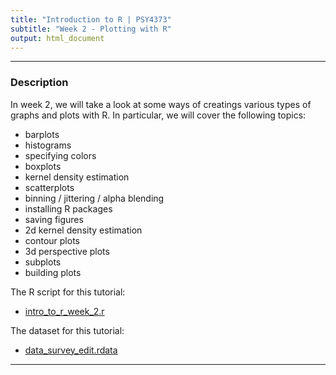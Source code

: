 ---
title: "Introduction to R | PSY4373"
subtitle: "Week 2 - Plotting with R"
output: html_document
---

---

### Description

In week 2, we will take a look at some ways of creatings various types of graphs and plots with R. In particular, we will cover the following topics:

- barplots
- histograms
- specifying colors
- boxplots
- kernel density estimation
- scatterplots
- binning / jittering / alpha blending
- installing R packages
- saving figures
- 2d kernel density estimation
- contour plots
- 3d perspective plots
- subplots
- building plots

The R script for this tutorial:

- [intro_to_r_week_2.r](https://www.dropbox.com/s/as2ik4wc3ab4wlf/intro_to_r_week_2.r?dl=1)

The dataset for this tutorial:

- [data_survey_edit.rdata](https://www.dropbox.com/s/as2ik4wc3ab4wlf/intro_to_r_week_2.r?dl=1)

---
